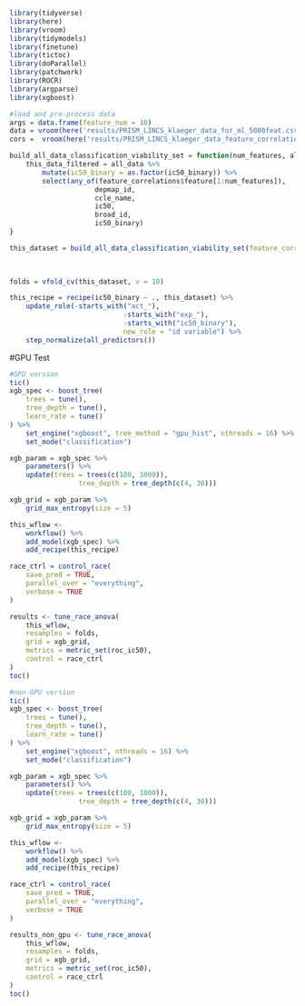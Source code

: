 ```r
library(tidyverse)
library(here)
library(vroom)
library(tidymodels)
library(finetune)
library(tictoc)
library(doParallel)
library(patchwork)
library(ROCR)
library(argparse)
library(xgboost)
```

```r
#load and pre-process data
args = data.frame(feature_num = 10)
data = vroom(here('results/PRISM_LINCS_klaeger_data_for_ml_5000feat.csv'))
cors =  vroom(here('results/PRISM_LINCS_klaeger_data_feature_correlations.csv'))

build_all_data_classification_viability_set = function(num_features, all_data, feature_correlations) {
	this_data_filtered = all_data %>%
		mutate(ic50_binary = as.factor(ic50_binary)) %>% 
		select(any_of(feature_correlations$feature[1:num_features]),
					 depmap_id,
					 ccle_name,
					 ic50,
					 broad_id,
					 ic50_binary)
}

this_dataset = build_all_data_classification_viability_set(feature_correlations =  cors,
																													 num_features = args$feature_num,
																													 all_data = data)

folds = vfold_cv(this_dataset, v = 10)

this_recipe = recipe(ic50_binary ~ ., this_dataset) %>%
	update_role(-starts_with("act_"),
							-starts_with("exp_"),
							-starts_with("ic50_binary"),
							new_role = "id variable") %>%
	step_normalize(all_predictors())
```

#GPU Test
```r
#GPU version
tic()
xgb_spec <- boost_tree(
	trees = tune(), 
	tree_depth = tune(),       
	learn_rate = tune()                   
) %>% 
	set_engine("xgboost", tree_method = "gpu_hist", nthreads = 16) %>% 
	set_mode("classification")

xgb_param = xgb_spec %>% 
	parameters() %>% 
	update(trees = trees(c(100, 1000)),
				 tree_depth = tree_depth(c(4, 30)))

xgb_grid = xgb_param %>% 
	grid_max_entropy(size = 5)

this_wflow <-
	workflow() %>%
	add_model(xgb_spec) %>%
	add_recipe(this_recipe) 

race_ctrl = control_race(
	save_pred = TRUE, 
	parallel_over = "everything",
	verbose = TRUE
)

results <- tune_race_anova(
	this_wflow,
	resamples = folds,
	grid = xgb_grid,
	metrics = metric_set(roc_ic50),
	control = race_ctrl
)
toc()
```


```r
#non-GPU version
tic()
xgb_spec <- boost_tree(
	trees = tune(), 
	tree_depth = tune(),       
	learn_rate = tune()                   
) %>% 
	set_engine("xgboost", nthreads = 16) %>% 
	set_mode("classification")

xgb_param = xgb_spec %>% 
	parameters() %>% 
	update(trees = trees(c(100, 1000)),
				 tree_depth = tree_depth(c(4, 30)))

xgb_grid = xgb_param %>% 
	grid_max_entropy(size = 5)

this_wflow <-
	workflow() %>%
	add_model(xgb_spec) %>%
	add_recipe(this_recipe) 

race_ctrl = control_race(
	save_pred = TRUE, 
	parallel_over = "everything",
	verbose = TRUE
)

results_non_gpu <- tune_race_anova(
	this_wflow,
	resamples = folds,
	grid = xgb_grid,
	metrics = metric_set(roc_ic50),
	control = race_ctrl
)
toc()
```

